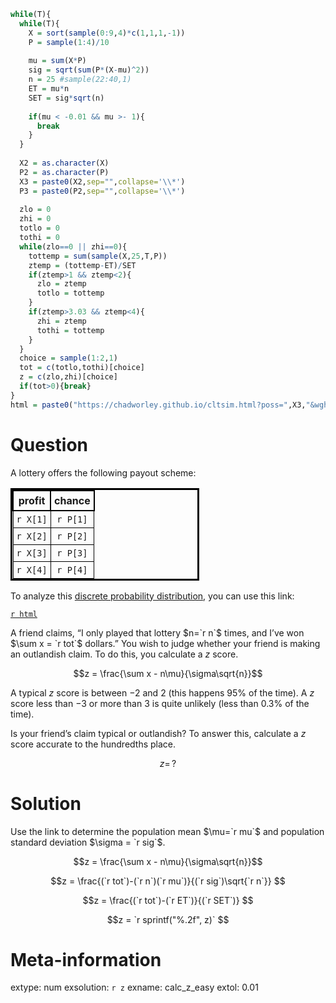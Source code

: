 ```r
while(T){
  while(T){
    X = sort(sample(0:9,4)*c(1,1,1,-1))
    P = sample(1:4)/10
    
    mu = sum(X*P)
    sig = sqrt(sum(P*(X-mu)^2))
    n = 25 #sample(22:40,1)
    ET = mu*n
    SET = sig*sqrt(n)
  
    if(mu < -0.01 && mu >- 1){
      break
    }
  }
  
  X2 = as.character(X)
  P2 = as.character(P)
  X3 = paste0(X2,sep="",collapse='\\*')
  P3 = paste0(P2,sep="",collapse='\\*')
  
  zlo = 0
  zhi = 0
  totlo = 0
  tothi = 0
  while(zlo==0 || zhi==0){
    tottemp = sum(sample(X,25,T,P))
    ztemp = (tottemp-ET)/SET
    if(ztemp>1 && ztemp<2){
      zlo = ztemp
      totlo = tottemp
    }
    if(ztemp>3.03 && ztemp<4){
      zhi = ztemp
      tothi = tottemp
    }
  }
  choice = sample(1:2,1)
  tot = c(totlo,tothi)[choice]
  z = c(zlo,zhi)[choice]
  if(tot>0){break}
}
html = paste0("https://chadworley.github.io/cltsim.html?poss=",X3,"&wght=",P3)
```


Question
========

A lottery offers the following payout scheme:

<style>
table td{
  border: 1px solid black;
  padding: 5px;
  text-align: center;
}
table th{
  border: 2px solid black;
  padding: 5px;
  text-align: center;
}
table {
  border: 3px solid black;
  width: 60%;
}
</style>

| profit | chance |
|:---:|:---:|
| `r X[1]` | `r P[1]` |
| `r X[2]` | `r P[2]` |
| `r X[3]` | `r P[3]` |
| `r X[4]` | `r P[4]` |

To analyze this [discrete probability distribution](https://en.wikipedia.org/wiki/Probability_mass_function){target="_blank"}, you can use this link: 

[`r html`](`r html`){target="_blank"}

A friend claims, "I only played that lottery $n=`r n`$ times, and I've won $\sum x = `r tot`$ dollars." You wish to judge whether your friend is making an outlandish claim. To do this, you calculate a $z$ score.

$$z = \frac{\sum x - n\mu}{\sigma\sqrt{n}}$$

A typical $z$ score is between $-2$ and $2$ (this happens 95\% of the time). A $z$ score less than $-3$ or more than $3$ is quite unlikely (less than 0.3% of the time). 

Is your friend's claim typical or outlandish? To answer this, calculate a $z$ score accurate to the hundredths place.

$$z=\,?$$


Solution
========

Use the link to determine the population mean $\mu=`r mu`$ and population standard deviation $\sigma = `r sig`$.

$$z = \frac{\sum x - n\mu}{\sigma\sqrt{n}}$$

$$z = \frac{(`r tot`)-(`r n`)(`r mu`)}{(`r sig`)\sqrt{`r n`}} $$

$$z = \frac{(`r tot`)-(`r ET`)}{(`r SET`)} $$

$$z = `r sprintf("%.2f", z)` $$


Meta-information
================
extype: num
exsolution: `r z`
exname: calc_z_easy
extol: 0.01

